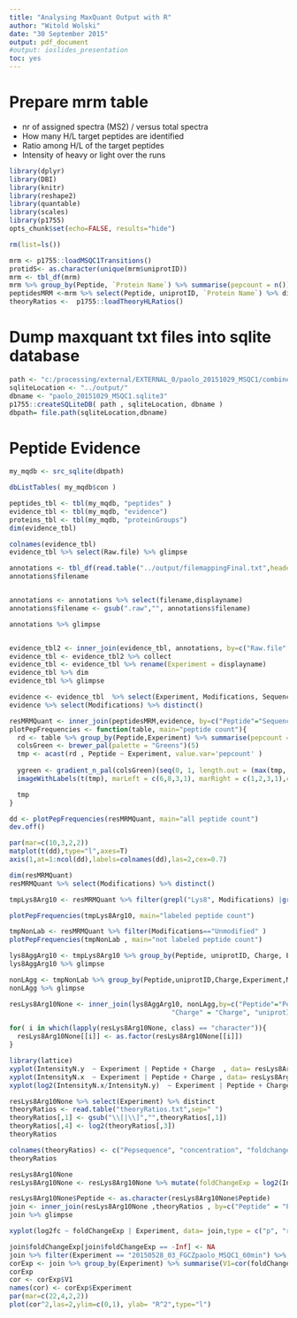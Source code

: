 ```yaml
---
title: "Analysing MaxQuant Output with R"
author: "Witold Wolski"
date: "30 September 2015"
output: pdf_document
#output: ioslides_presentation
toc: yes
---
```


# Prepare mrm table

- nr of assigned spectra (MS2) / versus total spectra
- How many H/L target peptides are identified
- Ratio among H/L of the target peptides
- Intensity of heavy or light over the runs


```r
library(dplyr)
library(DBI)
library(knitr)
library(reshape2)
library(quantable)
library(scales)
library(p1755)
opts_chunk$set(echo=FALSE, results="hide")

```




```r

rm(list=ls())

mrm <- p1755::loadMSQC1Transitions()
protidS<- as.character(unique(mrm$uniprotID))
mrm <- tbl_df(mrm)
mrm %>% group_by(Peptide, `Protein Name`) %>% summarise(pepcount = n())
peptidesMRM <-mrm %>% select(Peptide, uniprotID, `Protein Name`) %>% distinct %>% filter(!grepl("\\[" ,Peptide ) ) %>% arrange(Peptide)
theoryRatios <-  p1755::loadTheoryHLRatios()

```

# Dump maxquant txt files into sqlite database

```r
path <- "c:/processing/external/EXTERNAL_0/paolo_20151029_MSQC1/combined/txt"
sqliteLocation <- "../output/"
dbname <- "paolo_20151029_MSQC1.sqlite3"
p1755::createSQLiteDB( path , sqliteLocation, dbname )
dbpath= file.path(sqliteLocation,dbname) 
```

# Peptide Evidence

```r

my_mqdb <- src_sqlite(dbpath)

dbListTables( my_mqdb$con )

peptides_tbl <- tbl(my_mqdb, "peptides" )
evidence_tbl <- tbl(my_mqdb, "evidence")
proteins_tbl <- tbl(my_mqdb, "proteinGroups")
dim(evidence_tbl)

colnames(evidence_tbl)
evidence_tbl %>% select(Raw.file) %>% glimpse

annotations <- tbl_df(read.table("../output/filemappingFinal.txt",header=TRUE))
annotations$filename


annotations <- annotations %>% select(filename,displayname)
annotations$filename <- gsub(".raw","", annotations$filename)

annotations %>% glimpse


evidence_tbl2 <- inner_join(evidence_tbl, annotations, by=c("Raw.file" = "filename"),copy=TRUE)
evidence_tbl <- evidence_tbl2 %>% collect
evidence_tbl <- evidence_tbl %>% rename(Experiment = displayname)
evidence_tbl %>% dim
evidence_tbl %>% glimpse

evidence <- evidence_tbl  %>% select(Experiment, Modifications, Sequence, Modified.sequence, contains("Intensity"), m.z,Charge, Calibrated.retention.time) 
evidence %>% select(Modifications) %>% distinct()

```


```r
resMRMQuant <- inner_join(peptidesMRM,evidence, by=c("Peptide"="Sequence"), copy=TRUE)
plotPepFrequencies <- function(table, main="peptide count"){
  rd <- table %>% group_by(Peptide,Experiment) %>% summarise(pepcount = n())  %>% arrange(Experiment)
  colsGreen <- brewer_pal(palette = "Greens")(5)
  tmp <- acast(rd , Peptide ~ Experiment, value.var='pepcount' )
  
  ygreen <- gradient_n_pal(colsGreen)(seq(0, 1, length.out = (max(tmp, na.rm = TRUE))))
  imageWithLabels(t(tmp), marLeft = c(6,8,3,1), marRight = c(1,2,3,1),col=ygreen, main=main)

  tmp
}

dd <- plotPepFrequencies(resMRMQuant, main="all peptide count")
dev.off()

par(mar=c(10,3,2,2))
matplot(t(dd),type="l",axes=T)
axis(1,at=1:ncol(dd),labels=colnames(dd),las=2,cex=0.7)

```



```r

dim(resMRMQuant)
resMRMQuant %>% select(Modifications) %>% distinct()

tmpLys8Arg10 <- resMRMQuant %>% filter(grepl("Lys8", Modifications) |grepl("Arg10", Modifications) ) 

plotPepFrequencies(tmpLys8Arg10, main="labeled peptide count")

tmpNonLab <- resMRMQuant %>% filter(Modifications=="Unmodified" )
plotPepFrequencies(tmpNonLab , main="not labeled peptide count")

lys8AggArg10 <- tmpLys8Arg10 %>% group_by(Peptide, uniprotID, Charge, Experiment, Modified.sequence) %>% summarise(IntensityN = sum(Intensity, na.rm =TRUE))
lys8AggArg10 %>% glimpse

nonLAgg <- tmpNonLab %>% group_by(Peptide,uniprotID,Charge,Experiment,Modified.sequence) %>% summarise(IntensityN = sum(Intensity, na.rm =TRUE))
nonLAgg %>% glimpse

resLys8Arg10None <- inner_join(lys8AggArg10, nonLAgg,by=c("Peptide"="Peptide", "Experiment" = "Experiment",
                                         "Charge" = "Charge", "uniprotID"  = "uniprotID"))

for( i in which(lapply(resLys8Arg10None, class) == "character")){
  resLys8Arg10None[[i]] <- as.factor(resLys8Arg10None[[i]])
}

```

```r

library(lattice)
xyplot(IntensityN.y  ~ Experiment | Peptide + Charge  , data= resLys8Arg10None , scales=list(x=list(rot=45),y=list(log=10))) 
xyplot(IntensityN.x  ~ Experiment | Peptide + Charge , data= resLys8Arg10None , scales=list(x=list(rot=45), y=list(log=10))) 
xyplot(log2(IntensityN.x/IntensityN.y)  ~ Experiment | Peptide + Charge , data= resLys8Arg10None , scales=list(x=list(rot=45))) 

```

```r
resLys8Arg10None %>% select(Experiment) %>% distinct
theoryRatios <- read.table("theoryRatios.txt",sep=" ")
theoryRatios[,1] <- gsub("\\[|\\]","",theoryRatios[,1])
theoryRatios[,4] <- log2(theoryRatios[,3])
theoryRatios

colnames(theoryRatios) <- c("Pepsequence", "concentration", "foldchange" , "log2fc")
theoryRatios

resLys8Arg10None
resLys8Arg10None <- resLys8Arg10None %>% mutate(foldChangeExp = log2(IntensityN.y / IntensityN.x ))

resLys8Arg10None$Peptide <- as.character(resLys8Arg10None$Peptide)
join <- inner_join(resLys8Arg10None ,theoryRatios , by=c("Peptide" = "Pepsequence"))
join %>% glimpse

xyplot(log2fc ~ foldChangeExp | Experiment, data= join,type = c("p", "r"), col.line = "darkorange", lwd = 1)
```


```r

join$foldChangeExp[join$foldChangeExp == -Inf] <- NA
join %>% filter(Experiment == "20150528_03_FGCZpaolo_MSQC1_60min") %>% select(log2fc, foldChangeExp)
corExp <- join %>% group_by(Experiment) %>% summarise(V1=cor(foldChangeExp ,log2fc, method="spearman",use= "pairwise.complete.obs" ))
corExp
cor <- corExp$V1
names(cor) <- corExp$Experiment
par(mar=c(22,4,2,2))
plot(cor^2,las=2,ylim=c(0,1), ylab= "R^2",type="l")

```




























